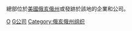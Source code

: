 {{Commons category|Companies based in Ohio}}
總部位於[[美國|美國]][[俄亥俄州|俄亥俄州]]或發跡於該地的企業和公司。

[[Category:美國各州公司|O]]
[[Category:俄亥俄州經濟|G公司]]
[[Category:俄亥俄州组织|Category:俄亥俄州组织]]